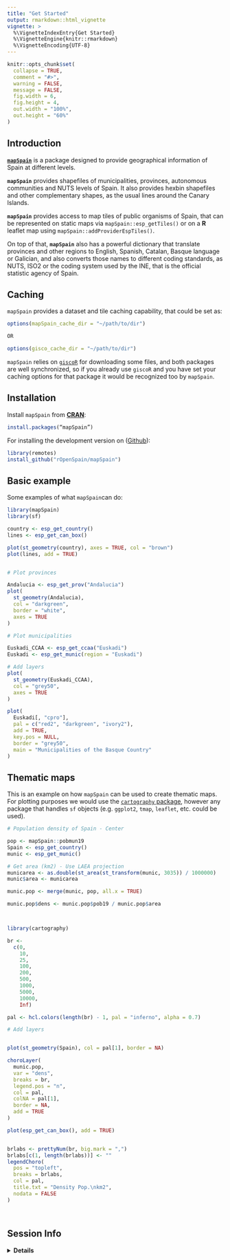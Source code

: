 ---
title: "Get Started"
output: rmarkdown::html_vignette
vignette: >
  %\VignetteIndexEntry{Get Started}
  %\VignetteEngine{knitr::rmarkdown}
  %\VignetteEncoding{UTF-8}
---

```{r, include = FALSE}
knitr::opts_chunk$set(
  collapse = TRUE,
  comment = "#>",
  warning = FALSE,
  message = FALSE,
  fig.width = 6, 
  fig.height = 4,
  out.width = "100%",
  out.height = "60%"
)
```


## Introduction

[**`mapSpain`**](https://ropenspain.github.io/mapSpain/) is a package designed to provide geographical information of Spain at different levels.


**`mapSpain`** provides shapefiles of municipalities, provinces, autonomous communities
and NUTS levels of Spain. It also provides hexbin shapefiles and other complementary shapes, as the usual lines around the Canary Islands.

**`mapSpain`** provides access to map tiles of public organisms of Spain, that can be
represented on static maps via `mapSpain::esp_getTiles()` or on a **R** leaflet map using `mapSpain::addProviderEspTiles()`.

On top of that, **`mapSpain`** also has a powerful dictionary that translate provinces and other regions to English, Spanish, Catalan, Basque language or Galician, and also converts those names to different coding standards, as NUTS, ISO2 or the coding system used by the INE, that is the official statistic agency of Spain.


## Caching

`mapSpain` provides a dataset and tile caching capability, that could be set as:

```r
options(mapSpain_cache_dir = "~/path/to/dir")

OR 

options(gisco_cache_dir = "~/path/to/dir")
```

`mapSpain` relies on [`giscoR`](https://dieghernan.github.io/giscoR/) for downloading some files, and both packages are well synchronized, so if you already use `giscoR` and you have set your caching options for that package it would be recognized too by `mapSpain`.

## Installation

Install `mapSpain` from
[**CRAN**](https://CRAN.R-project.org/package=mapSpain):

``` r
install.packages(“mapSpain”)
```

For installing the development version on ([Github](https://github.com/rOpenSpain/mapSpain/)):

```r
library(remotes)
install_github("rOpenSpain/mapSpain")
```


## Basic example

Some examples of what `mapSpain`can do:

```{r basic, fig.width=7, fig.asp=1}
library(mapSpain)
library(sf)

country <- esp_get_country()
lines <- esp_get_can_box()

plot(st_geometry(country), axes = TRUE, col = "brown")
plot(lines, add = TRUE)


# Plot provinces

Andalucia <- esp_get_prov("Andalucia")
plot(
  st_geometry(Andalucia),
  col = "darkgreen",
  border = "white",
  axes = TRUE
)

# Plot municipalities

Euskadi_CCAA <- esp_get_ccaa("Euskadi")
Euskadi <- esp_get_munic(region = "Euskadi")

# Add layers
plot(
  st_geometry(Euskadi_CCAA),
  col = "grey50",
  axes = TRUE
)

plot(
  Euskadi[, "cpro"],
  pal = c("red2", "darkgreen", "ivory2"),
  add = TRUE,
  key.pos = NULL,
  border = "grey50",
  main = "Municipalities of the Basque Country"
)

```


## Thematic maps

This is an example on how `mapSpain` can be used to create thematic maps. For plotting purposes we would use the [`cartography` package](https://riatelab.github.io/cartography/docs/index.html), however any package that handles `sf` objects (e.g. `ggplot2`, `tmap`, `leaflet`, etc. could be used). 

```{r thematic}

# Population density of Spain - Center

pop <- mapSpain::pobmun19
Spain <- esp_get_country()
munic <- esp_get_munic()

# Get area (km2) - Use LAEA projection
municarea <- as.double(st_area(st_transform(munic, 3035)) / 1000000)
munic$area <- municarea

munic.pop <- merge(munic, pop, all.x = TRUE)

munic.pop$dens <- munic.pop$pob19 / munic.pop$area



library(cartography)

br <-
  c(0,
    10,
    25,
    100,
    200,
    500,
    1000,
    5000,
    10000,
    Inf)

pal <- hcl.colors(length(br) - 1, pal = "inferno", alpha = 0.7)

# Add layers


plot(st_geometry(Spain), col = pal[1], border = NA)

choroLayer(
  munic.pop,
  var = "dens",
  breaks = br,
  legend.pos = "n",
  col = pal,
  colNA = pal[1],
  border = NA,
  add = TRUE
)

plot(esp_get_can_box(), add = TRUE)


brlabs <- prettyNum(br, big.mark = ",")
brlabs[c(1, length(brlabs))] <- ""
legendChoro(
  pos = "topleft",
  breaks = brlabs,
  col = pal,
  title.txt = "Density Pop.\nkm2",
  nodata = FALSE
)




```

## Session Info

<details>
  <summary><strong>Details</strong></summary>
```{r session_info, echo=FALSE}
sessionInfo()

```
</details>



